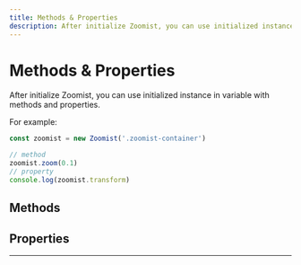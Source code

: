 ```yaml
---
title: Methods & Properties
description: After initialize Zoomist, you can use initialized instance in variable with methods and properties.
---
```


# Methods & Properties

After initialize Zoomist, you can use initialized instance in variable with methods and properties.

For example: 

```js
const zoomist = new Zoomist('.zoomist-container')

// method
zoomist.zoom(0.1)
// property
console.log(zoomist.transform)
```

## Methods



## Properties



---
